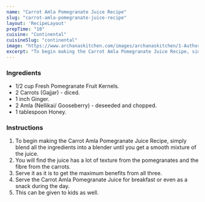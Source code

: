 ---
name: "Carrot Amla Pomegranate Juice Recipe"
slug: "carrot-amla-pomegranate-juice-recipe"
layout: 'RecipeLayout'
prepTime: "10"
cuisine: "Continental"
cuisineSlug: "continental"
image: "https://www.archanaskitchen.com/images/archanaskitchen/1-Author/admin/Carrot_Amla_Pomegranate_Juice_Recipe.jpg"
excerpt: "To begin making the Carrot Amla Pomegranate Juice Recipe, simply blend all the ingredients into a blender until you get a smooth mixture of the juice"
---

### Ingredients

- 1/2 cup Fresh Pomegranate Fruit Kernels.
- 2 Carrots (Gajjar) - diced.
- 1 inch Ginger.
- 2 Amla (Nellikai/ Gooseberry) - deseeded and chopped.
- 1 tablespoon Honey.

### Instructions

1. To begin making the Carrot Amla Pomegranate Juice Recipe, simply blend all the ingredients into a blender until you get a smooth mixture of the juice.
1. You will find the juice has a lot of texture from the pomegranates and the fibre from the carrots.
1. Serve it as it is to get the maximum benefits from all three.
1. Serve the Carrot Amla Pomegranate Juice for breakfast or even as a snack during the day.
1. This can be given to kids as well.
